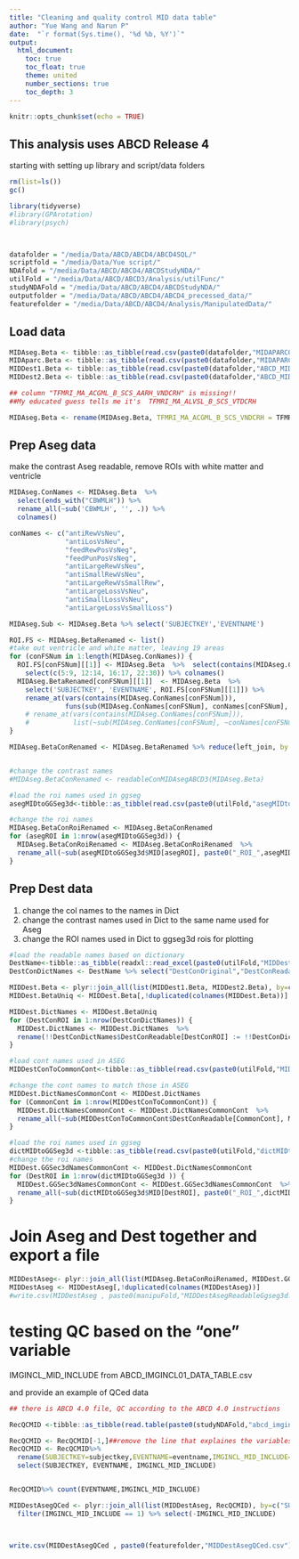 ```yaml
---
title: "Cleaning and quality control MID data table"
author: "Yue Wang and Narun P"
date:  "`r format(Sys.time(), '%d %b, %Y')`"
output: 
  html_document:
    toc: true
    toc_float: true
    theme: united
    number_sections: true
    toc_depth: 3
---
```


```r
knitr::opts_chunk$set(echo = TRUE)
```

## This analysis uses ABCD Release 4
starting with setting up library and script/data folders

```r
rm(list=ls())
gc()

library(tidyverse)
#library(GPArotation)
#library(psych)



datafolder = "/media/Data/ABCD/ABCD4/ABCD4SQL/"
scriptfold = "/media/Data/Yue script/"
NDAfold = "/media/Data/ABCD/ABCD4/ABCDStudyNDA/"
utilFold = "/media/Data/ABCD/ABCD3/Analysis/utilFunc/"
studyNDAFold = "/media/Data/ABCD/ABCD4/ABCDStudyNDA/"
outputfolder = "/media/Data/ABCD/ABCD4/ABCD4_precessed_data/"
featurefolder = "/media/Data/ABCD/ABCD4/Analysis/ManipulatedData/"

```

## Load data

```r
MIDAseg.Beta <- tibble::as_tibble(read.csv(paste0(datafolder,"MIDAPARC03_DATA_TABLE.csv"))) 
MIDAparc.Beta <- tibble::as_tibble(read.csv(paste0(datafolder,"MIDAPARCP203_DATA_TABLE.csv"))) 
MIDDest1.Beta <- tibble::as_tibble(read.csv(paste0(datafolder,"ABCD_MIDABWDP01_DATA_TABLE.csv"))) 
MIDDest2.Beta <- tibble::as_tibble(read.csv(paste0(datafolder,"ABCD_MIDABWDP202_DATA_TABLE.csv"))) 

## column "TFMRI_MA_ACGML_B_SCS_AARH_VNDCRH" is missing!! 
##My educated guess tells me it's  TFMRI_MA_ALVSL_B_SCS_VTDCRH 

MIDAseg.Beta <- rename(MIDAseg.Beta, TFMRI_MA_ACGML_B_SCS_VNDCRH = TFMRI_MA_ALVSL_B_SCS_VTDCRH) #For renaming tibble column
```

## Prep Aseg data
make the contrast Aseg readable, remove ROIs with white matter and ventricle 

```r

MIDAseg.ConNames <- MIDAseg.Beta  %>%
  select(ends_with("CBWMLH")) %>%
  rename_all(~sub('CBWMLH', '', .)) %>%
  colnames()

conNames <- c("antiRewVsNeu", 
              "antiLosVsNeu", 
              "feedRewPosVsNeg", 
              "feedPunPosVsNeg", 
              "antiLargeRewVsNeu", 
              "antiSmallRewVsNeu", 
              "antiLargeRewVsSmallRew", 
              "antiLargeLossVsNeu", 
              "antiSmallLossVsNeu", 
              "antiLargeLossVsSmallLoss") 

MIDAseg.Sub <- MIDAseg.Beta %>% select('SUBJECTKEY','EVENTNAME')

ROI.FS <- MIDAseg.BetaRenamed <- list()
#take out ventricle and white matter, leaving 19 areas
for (conFSNum in 1:length(MIDAseg.ConNames)) {
  ROI.FS[conFSNum][[1]] <- MIDAseg.Beta  %>%  select(contains(MIDAseg.ConNames[conFSNum])) %>% 
    select(c(5:9, 12:14, 16:17, 22:30)) %>% colnames()
  MIDAseg.BetaRenamed[conFSNum][[1]]  <- MIDAseg.Beta  %>% 
    select('SUBJECTKEY', 'EVENTNAME', ROI.FS[conFSNum][[1]]) %>% 
    rename_at(vars(contains(MIDAseg.ConNames[conFSNum])), 
              funs(sub(MIDAseg.ConNames[conFSNum], conNames[conFSNum], .))) 
    # rename_at(vars(contains(MIDAseg.ConNames[conFSNum])), 
    #           list(~sub(MIDAseg.ConNames[conFSNum], ~conNames[conFSNum], .))) 
}

MIDAseg.BetaConRenamed <- MIDAseg.BetaRenamed %>% reduce(left_join, by = c("SUBJECTKEY","EVENTNAME"))


#change the contrast names
#MIDAseg.BetaConRenamed <- readableConMIDAsegABCD3(MIDAseg.Beta)

#load the roi names used in ggseg
asegMIDtoGGSeg3d<-tibble::as_tibble(read.csv(paste0(utilFold,"asegMIDtoGGSeg3d_19.csv")))

#change the roi names 
MIDAseg.BetaConRoiRenamed <- MIDAseg.BetaConRenamed 
for (asegROI in 1:nrow(asegMIDtoGGSeg3d)) {
  MIDAseg.BetaConRoiRenamed <- MIDAseg.BetaConRoiRenamed  %>%
  rename_all(~sub(asegMIDtoGGSeg3d$MID[asegROI], paste0("_ROI_",asegMIDtoGGSeg3d$ggseg3d[asegROI]), .))
}
```

## Prep Dest data
1) change the col names to the names in Dict
2) change the contrast names used in Dict to the same name used for Aseg
3) change the ROI names used in Dict to ggseg3d rois for plotting

```r
#load the readable names based on dictionary
DestName<-tibble::as_tibble(readxl::read_excel(paste0(utilFold,"MIDDestName_201.xlsx")))
DestConDictNames <- DestName %>% select("DestConOriginal","DestConReadable")

MIDDest.Beta <- plyr::join_all(list(MIDDest1.Beta, MIDDest2.Beta), by=c("SUBJECTKEY", 'EVENTNAME'), type='left')
MIDDest.BetaUniq <- MIDDest.Beta[,!duplicated(colnames(MIDDest.Beta))]

MIDDest.DictNames <- MIDDest.BetaUniq 
for (DestConROI in 1:nrow(DestConDictNames)) {
  MIDDest.DictNames <- MIDDest.DictNames  %>%
  rename(!!DestConDictNames$DestConReadable[DestConROI] := !!DestConDictNames$DestConOriginal[DestConROI])  
}

#load cont names used in ASEG 
MIDDestConToCommonCont<-tibble::as_tibble(read.csv(paste0(utilFold,"MIDDestConToCommonCont.csv")))

#change the cont names to match those in ASEG
MIDDest.DictNamesCommonCont <- MIDDest.DictNames
for (CommonCont in 1:nrow(MIDDestConToCommonCont)) {
  MIDDest.DictNamesCommonCont <- MIDDest.DictNamesCommonCont  %>%
  rename_all(~sub(MIDDestConToCommonCont$DestConReadable[CommonCont], MIDDestConToCommonCont$MidConNames[CommonCont], .))
}

#load the roi names used in ggseg
dictMIDtoGGSeg3d <-tibble::as_tibble(read.csv(paste0(utilFold,"dictMIDtoGGSeg3d.csv")))
#change the roi names 
MIDDest.GGSec3dNamesCommonCont <- MIDDest.DictNamesCommonCont
for (DestROI in 1:nrow(dictMIDtoGGSeg3d )) {
  MIDDest.GGSec3dNamesCommonCont <- MIDDest.GGSec3dNamesCommonCont  %>%
  rename_all(~sub(dictMIDtoGGSeg3d$MID[DestROI], paste0("_ROI_",dictMIDtoGGSeg3d$ggseg3d[DestROI]), .))
}

```

# Join Aseg and Dest together and export a file
```r
MIDDestAseg<- plyr::join_all(list(MIDAseg.BetaConRoiRenamed, MIDDest.GGSec3dNamesCommonCont), by=c("SUBJECTKEY", 'EVENTNAME'), type='left')
MIDDestAseg <- MIDDestAseg[,!duplicated(colnames(MIDDestAseg))]
#write.csv(MIDDestAseg , paste0(manipuFold,"MIDDestAsegReadableGgseg3d.csv"))
```

# testing QC based on the "one" variable
IMGINCL_MID_INCLUDE from ABCD_IMGINCL01_DATA_TABLE.csv

and provide an example of QCed data
```r
## there is ABCD 4.0 file, QC according to the ABCD 4.0 instructions

RecQCMID <-tibble::as_tibble(read.table(paste0(studyNDAFold,"abcd_imgincl01.txt"),header=TRUE)) 

RecQCMID <- RecQCMID[-1,]##remove the line that explaines the variables
RecQCMID <- RecQCMID%>%
  rename(SUBJECTKEY=subjectkey,EVENTNAME=eventname,IMGINCL_MID_INCLUDE=imgincl_mid_include)%>%
  select(SUBJECTKEY, EVENTNAME, IMGINCL_MID_INCLUDE)


RecQCMID%>% count(EVENTNAME,IMGINCL_MID_INCLUDE)

MIDDestAsegQCed <- plyr::join_all(list(MIDDestAseg, RecQCMID), by=c("SUBJECTKEY", 'EVENTNAME'), type='left') %>%
  filter(IMGINCL_MID_INCLUDE == 1) %>% select(-IMGINCL_MID_INCLUDE)



write.csv(MIDDestAsegQCed , paste0(featurefolder,"MIDDestAsegQCed.csv"))
  
```
